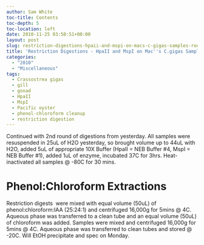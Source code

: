 ```yaml
---
author: Sam White
toc-title: Contents
toc-depth: 5
toc-location: left
date: 2010-11-25 03:50:51+00:00
layout: post
slug: restriction-digestions-hpaii-and-mspi-on-macs-c-gigas-samples-round-2
title: 'Restriction Digestions - HpaII and MspI on Mac''s C.gigas Samples: Round 2'
categories:
  - "2010"
  - "Miscellaneous"
tags:
  - Crassostrea gigas
  - gill
  - gonad
  - HpaII
  - MspI
  - Pacific oyster
  - phenol-chloroform cleanup
  - restriction digestion
---
```


Continued with 2nd round of digestions from yesterday. All samples were resuspended in 25uL of H2O yesterday, so brought volume up to 44uL with H2O, added 5uL of appropriate 10X Buffer (HpaII = NEB Buffer #4, MspI = NEB Buffer #1), added 1uL of enzyme, incubated 37C for 3hrs. Heat-inactivated all samples @ -80C for 30 mins.



# 





# Phenol:Chloroform Extractions



Restriction digests  were mixed with equal volume (50uL) of phenol:chloroform:IAA (25:24:1) and centrifuged 16,000g for 5mins @ 4C. Aqueous phase was transferred to a clean tube and an equal volume (50uL) of chloroform was added. Samples were mixed and centrifuged 16,000g for 5mins @ 4C. Aqueous phase was transferred to clean tubes and stored @ -20C. Will EtOH precipitate and spec on Monday.
